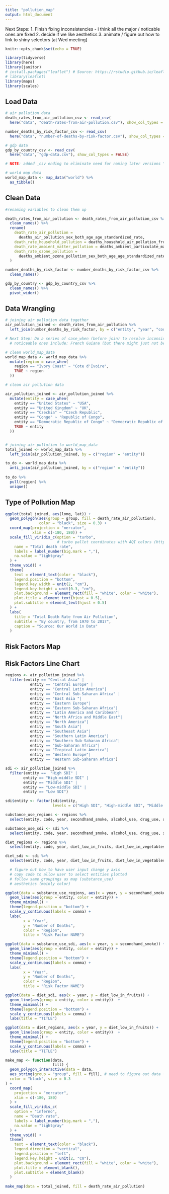 ```yaml
---
title: "pollution_map"
output: html_document
---
```


Next Steps: 
1. Finish fixing inconsistencies - i think all the major / noticable ones are fixed
2. decide if we like aesthetics 
3. animate / figure out how to link to shiny selectors [at Wed meeting]

```r
knitr::opts_chunk$set(echo = TRUE)

library(tidyverse)
library(here)
library(janitor)
# install.packages("leaflet") # Source: https://rstudio.github.io/leaflet/
# library(leaflet)
library(maps)
library(scales)
```

## Load Data 

```r
# air pollution data
death_rates_from_air_pollution_csv <- read_csv(
  here("data", "death-rates-from-air-pollution.csv"), show_col_types = FALSE)

number_deaths_by_risk_factor_csv <- read_csv(
  here("data", "number-of-deaths-by-risk-factor.csv"), show_col_types = FALSE)

# gdp data
gdp_by_country_csv <- read_csv(
  here("data", "gdp-data.csv"), show_col_types = FALSE)

# NOTE: added _csv ending to eliminate need for naming later versions "clean"

# world map data
world_map_data <- map_data("world") %>% 
  as_tibble()
```

## Clean Data 

```r

#renaming variables to clean them up 

death_rates_from_air_pollution <- death_rates_from_air_pollution_csv %>%
  clean_names() %>%
  rename(
    death_rate_air_pollution =
      deaths_air_pollution_sex_both_age_age_standardized_rate,
    death_rate_household_pollution = deaths_household_air_pollution_from_solid_fuels_sex_both_age_age_standardized_rate,
    death_rate_ambient_matter_pollution = deaths_ambient_particulate_matter_pollution_sex_both_age_age_standardized_rate,
    death_rate_ozone_pollution =
      deaths_ambient_ozone_pollution_sex_both_age_age_standardized_rate
  )

number_deaths_by_risk_factor <- number_deaths_by_risk_factor_csv %>%
  clean_names()

gdp_by_country <- gdp_by_country_csv %>%
  clean_names() %>%
  pivot_wider()
```

## Data Wrangling 

```r
# joining air pollution data together
air_pollution_joined <- death_rates_from_air_pollution %>% 
  left_join(number_deaths_by_risk_factor, by = c("entity", "year", "code"))

# Next Step: Do a series of case_when (before join) to resolve inconsistencies 
  # noticeable ones include: French Guiana (but there might just not be data on this)

# clean world_map_data 
world_map_data <- world_map_data %>% 
  mutate(region = case_when(
    region == "Ivory Coast" ~ "Cote d'Ivoire", 
    TRUE ~ region
  ))

# clean air pollution data

air_pollution_joined <- air_pollution_joined %>% 
  mutate(entity = case_when(
    entity == "United States" ~ "USA", 
    entity == "United Kingdom" ~ "UK",
    entity == "Czechia" ~ "Czech Republic",
    entity == "Congo" ~ "Republic of Congo",
    entity == "Democratic Republic of Congo" ~ "Democratic Republic of the Congo",
    TRUE ~ entity
  ))


# joining air pollution to world_map_data
total_joined <- world_map_data %>% 
  left_join(air_pollution_joined, by = c("region" = "entity"))

to_do <- world_map_data %>% 
  anti_join(air_pollution_joined, by = c("region" = "entity"))
  
to_do %>% 
  pull(region) %>% 
  unique()

```

## Type of Pollution Map 

```r
ggplot(total_joined, aes(long, lat)) + 
  geom_polygon(aes(group = group, fill = death_rate_air_pollution), 
               color = "black", size = 0.3) + 
  coord_map(projection = "mercator", 
            xlim = c(-180, 180)) + 
  scale_fill_viridis_c(option = "turbo", 
                       # turbo pallet coordinates with AQI colors (https://webcam.srs.fs.fed.us/test/AQI.shtml)
    name = "Total death rate",
    labels = label_number(big.mark = ","),
    na.value = "lightgray" 
  ) +
  theme_void() +  
  theme(
    text = element_text(color = "black"),
    legend.position = "bottom",
    legend.key.width = unit(2, "cm"),
    legend.key.height = unit(0.3, "cm"),
    plot.background = element_rect(fill = "white", color = "white"),
    plot.title = element_text(hjust = 0.5),
    plot.subtitle = element_text(hjust = 0.5)
  ) +
  labs(
    title = "Total Death Rate from Air Pollution",
    subtitle = "By country, from 1970 to 2017",
    caption = "Source: Our World in Data"
  )

```

## Risk Factors Map 

## Risk Factors Line Chart 

```r
regions <- air_pollution_joined %>% 
  filter(entity == "Central Asia" | 
           entity == "Central Europe" | 
           entity == "Central Latin America"| 
           entity == "Central Sub-Saharan Africa" | 
           entity == "East Asia "| 
           entity == "Eastern Europe"| 
           entity == "Eastern Sub-Saharan Africa"| 
           entity == "Latin America and Caribbean"| 
           entity == "North Africa and Middle East"| 
           entity == "North America"| 
           entity == "South Asia"| 
           entity == "Southeast Asia"| 
           entity == "Southern Latin America"| 
           entity == "Southern Sub-Saharan Africa"| 
           entity == "Sub-Saharan Africa"| 
           entity == "Tropical Latin America"| 
           entity == "Western Europe"| 
           entity == "Western Sub-Saharan Africa") 

sdi <- air_pollution_joined %>% 
  filter(entity ==  "High SDI" | 
        entity == "High-middle SDI" | 
        entity == "Middle SDI" | 
        entity == "Low-middle SDI" |
        entity == "Low SDI") 

sdi$entity <- factor(sdi$entity, 
                     levels = c("High SDI", "High-middle SDI", "Middle SDI", "Low-middle SDI", "Low SDI"))
```

```r
substance_use_regions <- regions %>% 
  select(entity, code, year, secondhand_smoke, alcohol_use, drug_use, smoking)

substance_use_sdi <- sdi %>% 
  select(entity, code, year, secondhand_smoke, alcohol_use, drug_use, smoking)

diet_regions <- regions %>% 
  select(entity, code, year, diet_low_in_fruits, diet_low_in_vegetables, diet_low_in_nuts_and_seeds, diet_low_in_whole_grains, diet_high_in_sodium)

diet_sdi <- sdi %>% 
  select(entity, code, year, diet_low_in_fruits, diet_low_in_vegetables, diet_low_in_nuts_and_seeds, diet_low_in_whole_grains, diet_high_in_sodium)

```


```r

  # figure out how to have user input change y axis 
  # copy code to allow user to select entities plotted
  # follow same groupings as map (substance_use)
  # aesthetics (mainly color)

ggplot(data = substance_use_regions, aes(x = year, y = secondhand_smoke)) + 
  geom_line(aes(group = entity, color = entity)) + 
  theme_minimal() + 
  theme(legend.position = "bottom") + 
  scale_y_continuous(labels = comma) + 
  labs(
        x = "Year",
        y = "Number of Deaths",
        color = "Region",
        title = "Risk Factor NAME")

ggplot(data = substance_use_sdi, aes(x = year, y = secondhand_smoke)) + 
  geom_line(aes(group = entity, color = entity)) + 
  theme_minimal() + 
  theme(legend.position = "bottom") + 
  scale_y_continuous(labels = comma) + 
  labs(
        x = "Year",
        y = "Number of Deaths",
        color = "Region",
        title = "Risk Factor NAME")

ggplot(data = diet_sdi, aes(x = year, y = diet_low_in_fruits)) + 
  geom_line(aes(group = entity, color = entity))  + 
  theme_minimal() + 
  theme(legend.position = "bottom") + 
  scale_y_continuous(labels = comma) + 
  labs(title = "TITLE")

ggplot(data = diet_regions, aes(x = year, y = diet_low_in_fruits)) + 
  geom_line(aes(group = entity, color = entity))  + 
  theme_minimal() + 
  theme(legend.position = "bottom") + 
  scale_y_continuous(labels = comma) + 
  labs(title = "TITLE")

```



```r

make_map <- function(data,
                     fill) {
  geom_polygon_interactive(data = data,
  aes_string(group = "group", fill = fill), # need to figure out data + fill
  color = "black", size = 0.3
) +
  coord_map(
    projection = "mercator",
    xlim = c(-180, 180)
  ) +
  scale_fill_viridis_c(
    option = "inferno",
    name = "Death rate",
    labels = label_number(big.mark = ","),
    na.value = "lightgray"
  ) +
  theme_void() +
  theme(
    text = element_text(color = "black"),
    legend.direction = "vertical",
    legend.position = "left",
    legend.key.height = unit(2, "cm"),
    plot.background = element_rect(fill = "white", color = "white"),
    plot.title = element_blank(),
    plot.subtitle = element_blank()
  )
  
make_map(data = total_joined, fill = death_rate_air_pollution)
```

